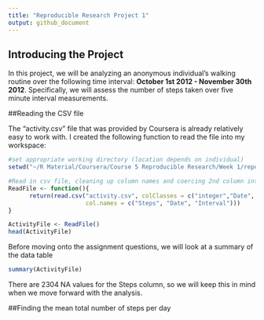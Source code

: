 ```yaml
---
title: "Reproducible Research Project 1"
output: github_document
---
```


## Introducing the Project
In this project, we will be analyzing an anonymous individual's walking routine over the following time interval: **October 1st 2012 - November 30th 2012**. Specifically, we will assess the number of steps taken over five minute interval measurements. 

##Reading the CSV file

The "activity.csv" file that was provided by Coursera is already relatively easy to work with. I created the following function to read the file into my workspace:

```r
#set appropriate working directory (location depends on individual)
setwd("~/R Material/Coursera/Course 5 Reproducible Research/Week 1/repdata_data_activity")

#Read in csv file, cleaning up column names and coercing 2nd column into a Date class
ReadFile <- function(){
      return(read.csv("activity.csv", colClasses = c("integer","Date", "integer"),
                      col.names = c("Steps", "Date", "Interval")))
}

ActivityFile <- ReadFile()
head(ActivityFile)
```

Before moving onto the assignment questions, we will look at a summary of the data table
```r
summary(ActivityFile)
```

There are 2304 NA values for the Steps column, so we will keep this in mind when we move forward with the analysis. 

##Finding the mean total number of steps per day


